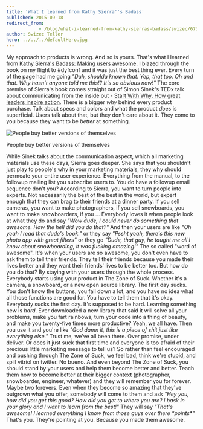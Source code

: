 ```yaml
---
title: 'What I learned from Kathy Sierra''s Badass'
published: 2015-09-18
redirect_from: 
            - /blog/what-i-learned-from-kathy-sierras-badass/swizec/6732
author: Swizec Teller
hero: ../../../defaultHero.jpg
---
```

My approach to products is wrong. And so is yours. That's what I learned from [Kathy Sierra's Badass: Making users awesome](http://www.amazon.com/gp/product/1491919019/ref=as_li_tl?ie=UTF8&camp=1789&creative=9325&creativeASIN=1491919019&linkCode=as2&tag=ageewitahat-20&linkId=U5VQCZWSLU2BUAW7). I blazed through the book on my flight to #dyfconf and it was just the best thing ever. Every turn of the page had me going _"Duh, shoulda known that. Yep, that too. Oh and that. Why hasn't anyone told me this!? It's so obvious now!"_ The core premise of Sierra's book comes straight out of Simon Sinek's TEDx talk about communicating from the inside out - [Start With Why, How great leaders inspire action](https://www.youtube.com/watch?v=u4ZoJKF_VuA). There is a bigger _why_ behind every product purchase. Talk about specs and colors and what the product _does_ is superficial. Users talk about that, but they don't care about it. They come to you because they want to be _better_ at something.

![People buy better versions of themselves](https://bufferblog-wpengine.netdna-ssl.com/wp-content/uploads/2014/01/mario1.gif)

People buy better versions of themselves

While Sinek talks about the communication aspect, which all marketing materials use these days, Sierra goes deeper. She says that you shouldn't just play to people's why in your marketing materials, they why should permeate your entire user experience. Everything from the manual, to the followup mailing list you subscribe users to. You do have a followup email sequence don't you? According to Sierra, you want to turn people into experts. Not necessarily the best of the best in the world, but expert enough that they can brag to their friends at a dinner party. If you sell cameras, you want to make photographers, if you sell snowboards, you want to make snowboarders, if you ... Everybody loves it when people look at what they do and say _"Wow dude, I could never do something that awesome. How the hell did you do that?"_ And then your users are like _"Oh yeah I read that dude's book."_ or they say _"Pssht yeah, there's this new photo app with great filters"_ or they go _"Dude, that guy, he taught me all I know about snowboarding, it was fucking amazing!"_ The so called "word of awesome". It's when your users are so awesome, you don't even have to ask them to tell their friends. They tell their friends because you made their lives better and they want their friends' lives to be better too. But how do you do that? By staying with your users through the whole process. Everybody starts using your product in The Zone of Suck. Whether it's a camera, a snowboard, or a new open source library. The first day sucks. You don't know the buttons, you fall down a lot, and you have no idea what all those functions are good for. You have to tell them that it's okay. Everybody sucks the first day. It's supposed to be hard. Learning something new is _hard_. Ever downloaded a new library that said it will solve all your problems, make you fart rainbows, turn your code into a thing of beauty, and make you twenty-five times more productive? Yeah, we all have. Then you use it and you're like _"God damn it, this is a piece of shit just like everything else."_ Trust me, we've all been there. Over promise, under deliver. Or does it just suck that first time and everyone is too afraid of their precious little marketing message to tell us? So rather than feel encouraged and pushing through The Zone of Suck, we feel bad, think we're stupid, and spill vitriol on twitter. No bueno. And even beyond The Zone of Suck, you should stand by your users and help them become better and better. Teach them how to become better at their bigger context (photographer, snowboarder, engineer, whatever) and they will remember you for forever. Maybe two forevers. Even when they become so amazing that they've outgrown what you offer, somebody will come to them and ask _"Hey you, how did you get this good? How did you get to where you are? I bask in your glory and I want to learn from the best!"_ They will say _"That's awesome! I learned everything I know from those guys over there \*points\*"_ That's you. They're pointing at you. Because you made them awesome.